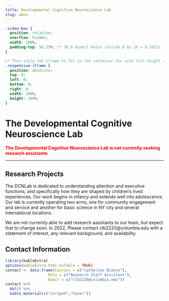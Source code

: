 ```yaml
---
title: Developmental Cognitive Neuroscience Lab 
slug: amso
---
```


```css
.video-box {
  position: relative;
  overflow: hidden;
  width: 100%;
  padding-top: 56.25%; /* 16:9 Aspect Ratio (divide 9 by 16 = 0.5625) */
}

/* Then style the iframe to fit in the container div with full height and width */
.responsive-iframe {
  position: absolute;
  top: 0;
  left: 0;
  bottom: 0;
  right: 0;
  width: 100%;
  height: 100%;
}
```

# The Developmental Cognitive Neuroscience Lab 

<span style="color:red">
**The Developmental Cognitive Neuroscience Lab is not currently seeking research assistants**
</span>

***

## Research Projects

The DCNLab is dedicated to understanding attention and executive functions, and specifically how they are shaped by children’s lived experiences. Our work begins in infancy and extends well into adolescence. Our lab is currently operating two arms, one for community engagement and service and another for basic science in NY city and several international locations.

We are not currently able to add research assistants to our team, but expect that to change soon. In 2022, Please contact clb2220@columbia.edu with a statement of interest, any relevant background, and availability.

## Contact Information


```r
library(kableExtra)
options(kableExtra.html.bsTable = TRUE)
contact <- data.frame(Contact = c("Catherine Bianco"),
                   Role = c("Research Staff Assistant"),
                   Email = c("clb2220@columbia.edu"))
contact %>%
  kbl() %>%
  kable_material(c("striped","hover"))
                   
                   
```

